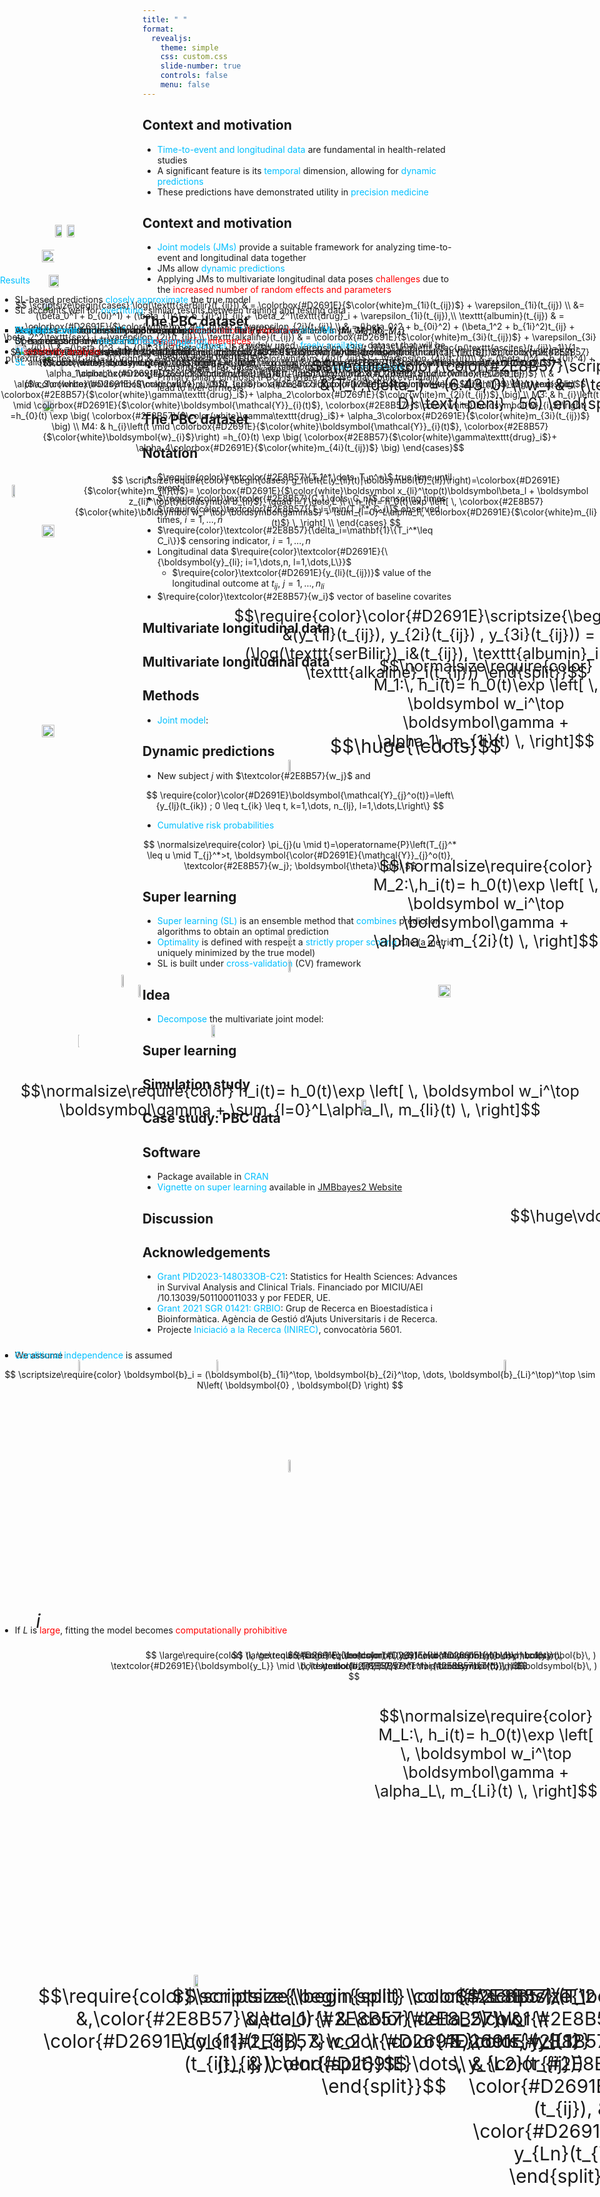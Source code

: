 ```yaml
---
title: " "
format:
  revealjs:
    theme: simple
    css: custom.css
    slide-number: true
    controls: false
    menu: false
---
```


## { data-state="cover-slide" data-background-image="images/concurso_arnau.png" data-background-size="cover" visibility="uncounted"}

## Context and motivation

-   [Time-to-event and longitudinal data]{style="color:#00BFFF;"} are fundamental in health-related studies
-   A significant feature is its [temporal]{style="color:#00BFFF;"} dimension, allowing for [dynamic predictions]{style="color:#00BFFF;"}
-   These predictions have demonstrated utility in [precision medicine]{style="color:#00BFFF;"}

## Context and motivation

-   [Joint models (JMs)]{style="color:#00BFFF;"} provide a suitable framework for analyzing time-to-event and longitudinal data together
-   JMs allow [dynamic predictions]{style="color:#00BFFF;"}
-   Applying JMs to multivariate longitudinal data poses [challenges]{style="color:red;"} due to the [increased number of random effects and parameters]{style="color:red;"}

## The PBC dataset

-   The [PBC dataset]{style="color:#00BFFF;"} is a widely used, [freely available]{style="color:#00BFFF;"}, dataset that will be used to apply the methods
-   By using the PBC dataset, all methods are [fully reproducible]{style="color:#00BFFF;"} 
-   Primary biliary cirrhosis (PBC) is a rare disease that could eventually lead to liver cirrhosis


## The PBC dataset

<div style="position:absolute; top:12%; left:8%;" class="fragment fade-in-then-out">
  <img src="images/pbc2.png" style="width:90%; text-align:center;">
</div>

<div style="position:absolute; top:12%; left:8%;" class="fragment fade-in-then-out">
  <img src="images/pbc3.png" style="width:90%; text-align:center;">
</div>

<div style="position:absolute; top:12%; left:8%;" class="fragment fade-in-then-out">
  <img src="images/pbc4.png" style="width:90%; text-align:center;">
</div>

<div style="position:absolute; top:12%; left:8%;" class="fragment fade-in-then-out">
  <img src="images/pbc5.png" style="width:90%; text-align:center;">
</div>

<div style="position:absolute; top:12%; left:8%;" class="fragment fade-in-then-out">
  <img src="images/pbc6.png" style="width:90%; text-align:center;">
</div>

<div style="position:absolute; top:12%; left:8%;" class="fragment fade-in-then-out">
  <img src="images/pbc1.png" style="width:90%; text-align:center;">
</div>

<div style="position:absolute; top:12%; left:8%;" class="fragment fade-in-then-out">
  <img src="images/pbc_last.png" style="width:90%; text-align:center;">
</div>

## Notation

-   $\require{color}\textcolor{#2E8B57}{T_1^*,\dots, T_n^*}$ true time until event
-   $\require{color}\textcolor{#2E8B57}{C_1,\dots, C_n}$ censoring times
-   $\require{color}\textcolor{#2E8B57}{T_i=\min(T_i^*, C_i)}$ observed times, $i=1,\dotsc,n$
-   $\require{color}\textcolor{#2E8B57}{\delta_i=\mathbf{1}\{T_i^*\leq C_i\}}$ censoring indicator, $i=1,\dotsc,n$
-   Longitudinal data $\require{color}\textcolor{#D2691E}{\{\boldsymbol{y}_{li}; i=1,\dots,n, l=1,\dots,L\}}$
    -   $\require{color}\textcolor{#D2691E}{y_{li}(t_{ij})}$ value of the longitudinal outcome at $t_{ij}$, $j=1,\dots,n_{li}$
-   $\require{color}\textcolor{#2E8B57}{w_i}$ vector of baseline covarites


## Multivariate longitudinal data

<div style="position:absolute; top:15%; left:10%; font-size:30px;">
  <img src="images/men1.png" style="width:50%;" class="fragment fade-in">
</div>

<div style="position:absolute; top:15%; left:33%; font-size:30px;">
  <img src="images/men2.png" style="width:42%;" class="fragment fade-in">
</div>

<div style="position:absolute; top:30%; left:55%; font-size:30px;" class="fragment fade-in">
  $$\huge{\cdots}$$
</div>

<div style="position:absolute; top:15%; left:80%; font-size:30px;">
  <img src="images/men3.png" style="width:50%;" class="fragment fade-in">
</div>

<div style="position:absolute; top:55%; left:13%; font-size:30px;">
  <img src="images/arrow.png" style="width:18%;" class="fragment fade-in">
</div>

<div style="position:absolute; top:80%; left:4%; font-size:30px;" class="fragment fade-in">
  $$\require{color}\scriptsize{\begin{split}
  \color{#2E8B57}(T_1 &,\color{#2E8B57}\delta_1) \\
  & \color{#2E8B57}w_1 \\
  \color{#D2691E}(y_{11}(t_{ij}), & \color{#D2691E}\dots, y_{L1}(t_{ij}))
  \end{split}}$$
</div>

<div style="position:absolute; top:55%; left:36%; font-size:30px;">
  <img src="images/arrow.png" style="width:18%;" class="fragment fade-in">
</div>

<div style="position:absolute; top:80%; left:28%; font-size:30px;" class="fragment fade-in">
  $$\scriptsize{\begin{split}
  \color{#2E8B57}(T_2 &,\color{#2E8B57}\delta_2) \\
  & \color{#2E8B57}w_2 \\
  \color{#D2691E}(y_{12}(t_{ij}), & \color{#D2691E}\dots, y_{L2}(t_{ij}))
  \end{split}}$$
</div>

<div style="position:absolute; top:55%; left:84%; font-size:30px;">
  <img src="images/arrow.png" style="width:18%;" class="fragment fade-in">
</div>

<div style="position:absolute; top:80%; left:75%; font-size:30px;" class="fragment fade-in">
  $$\scriptsize{\begin{split}
  \color{#2E8B57}(T_n &,\color{#2E8B57}\delta_n) \\
  & \color{#2E8B57}w_n \\
  \color{#D2691E}(y_{1n}(t_{ij}), & \color{#D2691E}\dots, y_{Ln}(t_{ij}))
  \end{split}}$$
</div>

## Multivariate longitudinal data

<div style="position:absolute; top:20%; left:2%; font-size:30px;">
  <img src="images/men5.png" style="width:50%;" class="fragment fade-in">
</div>

<div style="position:absolute; top:65%; left:6%; font-size:30px;" class="fragment fade-in">
  $$i$$
</div>

<div style="position:absolute; top:42%; left:13%; font-size:30px;">
  <img src="images/arrowh.png" style="width:10%;" class="fragment fade-in">
</div>

<div style="position:absolute; top:15%; left:52%; font-size:25px;" class="fragment fade-in">
  $$\require{color}\color{#2E8B57}\scriptsize{\begin{split}
  &(T_i ,\delta_i) = (6.43, 0) \\
  w_i &= (\text{female}, \text{ D} \text{-peni}  , 56)
  \end{split}}$$
</div>

<div style="position:absolute; top:25%; left:39%; font-size:25px;" class="fragment fade-in">
  $$\require{color}\color{#D2691E}\scriptsize{\begin{split}
  &(y_{1i}(t_{ij}), y_{2i}(t_{ij}) , y_{3i}(t_{ij})) = \\
  (\log(\texttt{serBilir})_i&(t_{ij}), \texttt{albumin}_i(t_{ij}), \texttt{alkaline}_i(t_{ij})) 
  \end{split}}$$
</div>

<div style="position:absolute; top:40%; left:23%; font-size:30px;">
  <img src="images/id_logSB_PBC.png" style="width:33%;" class="fragment fade-in">
</div>

<div style="position:absolute; top:38%; left:48%; font-size:30px;">
  <img src="images/id_alb_PBC.png" style="width:53%;" class="fragment fade-in">
</div>

<div style="position:absolute; top:40%; left:73%; font-size:30px;">
  <img src="images/id_alk_PBC.png" style="width:100%;" class="fragment fade-in">
</div>

## Methods

- [Joint model]{style="color:#00BFFF;"}:

<div style="position:absolute; top:20%; left:12%;" class="fragment fade-in">
  $$
  \scriptsize\require{color}
  \begin{cases}
g_l\left(E(y_{li}(t)|\boldsymbol{b}_{li})\right)=\colorbox{#D2691E}{$\color{white}m_{li}(t)$}= \colorbox{#D2691E}{$\color{white}\boldsymbol x_{li}^\top(t)\boldsymbol\beta_l +  \boldsymbol z_{li}^\top(t)\boldsymbol b_{li}$}, \quad l=1,\dots,L \\
\\
h_i(t)= h_0(t)\exp \left[ \, \colorbox{#2E8B57}{$\color{white}\boldsymbol w_i^\top \boldsymbol\gamma$} + \sum_{l=0}^L\alpha_l\, \colorbox{#D2691E}{$\color{white}m_{li}(t)$} \, \right] \\
\end{cases}
  $$
</div>

<div style="position:absolute; top:55%; left:0%;" class="fragment fade-in-then-out">
  - We assume 
  
  $$
  \scriptsize\require{color}
  \boldsymbol{b}_i = (\boldsymbol{b}_{1i}^\top, \boldsymbol{b}_{2i}^\top, \dots, \boldsymbol{b}_{Li}^\top)^\top \sim N\left( \boldsymbol{0} , \boldsymbol{D} \right)
  $$
</div>

<div style="position:absolute; top:55%; left:0%;" class="fragment fade-in">
  - [Conditional independence]{style="color:#00BFFF;"} is assumed 
</div>

<div style="position:absolute; top:67%; left:41%;" class="fragment fade-in-then-out">
  $$
  \large\require{color}
  (\, \textcolor{#D2691E}{\boldsymbol{y}} , \textcolor{#2E8B57}{T^*} , \boldsymbol{b}\, )
  $$
</div>

<div style="position:absolute; top:67%; left:38%" class="fragment fade-in-then-out">
  $$
  \large\require{color}
  (\, \textcolor{#D2691E}{\boldsymbol{y}} \mid \boldsymbol{b}\, ) (\,\textcolor{#2E8B57}{T^*} \mid \boldsymbol{b}\, )
  $$
</div>

<div style="position:absolute; top:67%; left:18%;" class="fragment fade-in-then-out">
  $$
  \large\require{color}
  (\, \textcolor{#D2691E}{\boldsymbol{y_1}} \mid \boldsymbol{b_1}\, ) \cdots (\, \textcolor{#D2691E}{\boldsymbol{y_L}} \mid \boldsymbol{b_L}\, ) (\,\textcolor{#2E8B57}{T^*} \mid \boldsymbol{b}\, )
  $$
</div>

<div style="position:absolute; top:66%; left:0%;" class="fragment fade-in-then-out">
- If $L$ is [large]{style="color:red;"}, fitting the model becomes [computationally prohibitive]{style="color:red;"}
</div>



## Dynamic predictions

- New subject $j$ with $\textcolor{#2E8B57}{w_j}$ and

$$
\require{color}\color{#D2691E}\boldsymbol{\mathcal{Y}_{j}^o(t)}=\left\{y_{lj}(t_{ik}) ; 0 \leq t_{ik} \leq t, k=1,\dots, n_{lj}, l=1,\dots,L\right\}
$$

<div class="fragment fade-in">
  - [Cumulative risk probabilities]{style="color:#00BFFF;"}
  
  $$
  \normalsize\require{color}
  \pi_{j}(u \mid t)=\operatorname{P}\left(T_{j}^* \leq u \mid T_{j}^*>t, \boldsymbol{\color{#D2691E}{\mathcal{Y}}_{j}^o(t)},  \textcolor{#2E8B57}{w_j}; \boldsymbol{\theta}\right)
  $$
</div>

## Super learning

- [Super learning (SL)]{style="color:#00BFFF;"} is an ensemble method that [combines]{style="color:#00BFFF;"} prediction algorithms to obtain an optimal prediction
- [Optimality]{style="color:#00BFFF;"} is defined with respect a [strictly proper scoring]{style="color:#00BFFF;"} rule (a metric uniquely minimized by the true model)
- SL is built under [cross-validation]{style="color:#00BFFF;"} (CV) framework

## Idea

- [Decompose]{style="color:#00BFFF;"} the multivariate joint model:

<div style="position:absolute; top:44%; left:0%; font-size:25px;" class="fragment fade-in">
  $$\normalsize\require{color}
  h_i(t)= h_0(t)\exp \left[ \, \boldsymbol w_i^\top \boldsymbol\gamma + \sum_{l=0}^L\alpha_l\, m_{li}(t) \, \right]$$
</div>

<div style="position:absolute; top:31%; left:48%; font-size:30px;">
  <img src="images/arrow3.png" style="width:25%;" class="fragment fade-in">
</div>

<div style="position:absolute; top:27%; left:62%; font-size:25px;" class="fragment fade-in">
  $$\normalsize\require{color}
  M_1:\, h_i(t)= h_0(t)\exp \left[ \, \boldsymbol w_i^\top \boldsymbol\gamma + \alpha_1\, m_{1i}(t) \, \right]$$
</div>

<div style="position:absolute; top:39%; left:48%; font-size:30px;">
  <img src="images/arrow4.png" style="width:25%;" class="fragment fade-in">
</div>

<div style="position:absolute; top:35%; left:62%; font-size:25px;" class="fragment fade-in">
  $$\normalsize\require{color}
  M_2:\,h_i(t)= h_0(t)\exp \left[ \, \boldsymbol w_i^\top \boldsymbol\gamma + \alpha_2\, m_{2i}(t) \, \right]$$
</div>

<div style="position:absolute; top:49%; left:85%; font-size:25px;" class="fragment fade-in">
  $$\huge\vdots$$
</div>

<div style="position:absolute; top:59%; left:48%; font-size:30px;">
  <img src="images/arrow5.png" style="width:25%;" class="fragment fade-in">
</div>

<div style="position:absolute; top:69%; left:62%; font-size:25px;" class="fragment fade-in">
  $$\normalsize\require{color}
  M_L:\, h_i(t)= h_0(t)\exp \left[ \, \boldsymbol w_i^\top \boldsymbol\gamma + \alpha_L\, m_{Li}(t) \, \right]$$
</div>

## Super learning

<div style="position:absolute; top:22%; left:7%;" class="fragment fade-in-then-out">
  <img src="images/sl1.png" style="width:100%; text-align:center;">
</div>

<div style="position:absolute; top:30%; left:7%;" class="fragment fade-in-then-out">
  <img src="images/sl2.png" style="width:100%; text-align:center;">
</div>

<div style="position:absolute; top:13%; left:7%;" class="fragment fade-in-then-out">
  <img src="images/sl3.png" style="width:120%; text-align:center;">
</div>

<div style="position:absolute; top:13%; left:7%;" class="fragment fade-in-then-out">
  <img src="images/sl4.png" style="width:120%; text-align:center;">
</div>

<div style="position:absolute; top:11%; left:7%;" class="fragment fade-in-then-out">
  <img src="images/sl5.png" style="width:120%; text-align:center;">
</div>

<div style="position:absolute; top:22%; left:7%;" class="fragment fade-in-then-out">
  <img src="images/sl6.png" style="width:120%; text-align:center;">
</div>

<div style="position:absolute; top:10%; left:11%;" class="fragment fade-in-then-out">
  <img src="images/sl7.png" style="width:78%; text-align:center;">
</div>

<div style="position:absolute; top:15%; left:7%;" class="fragment fade-in-then-out">
  <img src="images/sl8.png" style="width:85%; text-align:center;">
</div>

<div style="position:absolute; top:17%; left:7%;" class="fragment fade-in-then-out">
  <img src="images/sl9.png" style="width:95%; text-align:center;">
</div>

<div style="position:absolute; top:10%; left:9%;" class="fragment fade-in-then-out">
  <img src="images/sl10b.png" style="width:72%; text-align:center;">
</div>

## Simulation study 

<div style="position:absolute; top:12%; left:0%;" class="fragment fade-in">

[Results]{style="color:#00BFFF;"}

- SL-based predictions [closely approximate]{style="color:#00BFFF;"} the true model
- SL accounts well for [overfitting]{style="color:#00BFFF;"}: similar results between training and testing data

</div>

## Case study: PBC data

<div style="position:absolute; top:12%; left:8%;" class="fragment fade-in-then-out">
  <img src="images/pbc1.png" style="width:90%; text-align:center;">
</div>

<div style="position:absolute; top:13%; left:0%;" class="fragment fade-in-then-out">
$$ \scriptsize\begin{cases}
         \log(\texttt{serBilir}(t_{ij})) & = \colorbox{#D2691E}{$\color{white}m_{1i}(t_{ij})$} + \varepsilon_{1i}(t_{ij}) \\
        &=  (\beta_0^1 + b_{0i}^1) + (\beta_{1}^1 + b_{1i}^1)t_{ij} + \beta_2^1\texttt{drug}_i +  \varepsilon_{1i}(t_{ij}),\\
         \texttt{albumin}(t_{ij}) & = \colorbox{#D2691E}{$\color{white}m_{2i}(t_{ij})$} + \varepsilon_{2i}(t_{ij}) \\
         & = (\beta_0^2 + b_{0i}^2) + (\beta_1^2 + b_{1i}^2)t_{ij} + \beta_2^2\texttt{sex}_i + \varepsilon_{2i}(t_{ij}),\\
          \texttt{alkaline}(t_{ij}) & = \colorbox{#D2691E}{$\color{white}m_{3i}(t_{ij})$} + \varepsilon_{3i}(t_{ij}) \\
        & =(\beta_0^3 + b_{0i}^3) + (\beta_{1}^3 + b_{1i}^3)t_{ij} + \varepsilon_{3i}(t_{ij}),\\
        \log\left( \frac{p(\texttt{ascites}(t_{ij})=1)}{1-p(\texttt{ascites}(t_{ij})=1)} \right) & = \colorbox{#D2691E}{$\color{white}m_{4i}(t_{ij})$} + \varepsilon_{4i}(t_{ij})\\
        & = (\beta_0^4 + b_{0i}^4) + \beta_1^4t_{ij} + \varepsilon_{4i}(t_{ij}).
    \end{cases}$$
</div>

<div style="position:absolute; top:14%; left:0%;" class="fragment fade-in-then-out">
- We fitted a [multivariate JM]{style="color:#00BFFF;"}, and we applied [SL]{style="color:#00BFFF;"} to the library of [univariate JMs]{style="color:#00BFFF;"} $\{M_1, M_2, M_3, M_4\}$

$$\scriptsize\begin{split} h_{i}\left(t \mid \colorbox{#D2691E}{$\color{white}\boldsymbol{\mathcal{Y}}_{i}(t)$}, \colorbox{#2E8B57}{$\color{white}\boldsymbol{w}_{i}$}\right) =h_{0}(t) \exp \big( & \colorbox{#2E8B57}{$\color{white}\gamma\texttt{drug}_i$}+ \alpha_1\colorbox{#D2691E}{$\color{white}m_{1i}(t_{ij})$} + \alpha_2\colorbox{#D2691E}{$\color{white}m_{2i}(t_{ij})$} \\
& \alpha_3\colorbox{#D2691E}{$\color{white}m_{3i}(t_{ij})$} + \alpha_4\colorbox{#D2691E}{$\color{white}m_{4i}(t_{ij})$}\big) 
\end{split}$$
</div>

<div style="position:absolute; top:14%; left:0%;" class="fragment fade-in-then-out">
- We fitted a [multivariate JM]{style="color:#00BFFF;"}, and we applied [SL]{style="color:#00BFFF;"} to the library of [univariate JMs]{style="color:#00BFFF;"} $\{M_1, M_2, M_3, M_4\}$

$$\scriptsize\begin{cases} 
M1: & h_{i}\left(t \mid \colorbox{#D2691E}{$\color{white}\boldsymbol{\mathcal{Y}}_{i}(t)$}, \colorbox{#2E8B57}{$\color{white}\boldsymbol{w}_{i}$}\right) =h_{0}(t) \exp \big(  \colorbox{#2E8B57}{$\color{white}\gamma\texttt{drug}_i$}+ \alpha_1\colorbox{#D2691E}{$\color{white}m_{1i}(t_{ij})$} \big) \\
M2: & h_{i}\left(t \mid \colorbox{#D2691E}{$\color{white}\boldsymbol{\mathcal{Y}}_{i}(t)$}, \colorbox{#2E8B57}{$\color{white}\boldsymbol{w}_{i}$}\right) =h_{0}(t) \exp \big(  \colorbox{#2E8B57}{$\color{white}\gamma\texttt{drug}_i$}+ \alpha_2\colorbox{#D2691E}{$\color{white}m_{2i}(t_{ij})$} \big) \\
M3: & h_{i}\left(t \mid \colorbox{#D2691E}{$\color{white}\boldsymbol{\mathcal{Y}}_{i}(t)$}, \colorbox{#2E8B57}{$\color{white}\boldsymbol{w}_{i}$}\right) =h_{0}(t) \exp \big(  \colorbox{#2E8B57}{$\color{white}\gamma\texttt{drug}_i$}+ \alpha_3\colorbox{#D2691E}{$\color{white}m_{3i}(t_{ij})$} \big) \\
M4: & h_{i}\left(t \mid \colorbox{#D2691E}{$\color{white}\boldsymbol{\mathcal{Y}}_{i}(t)$}, \colorbox{#2E8B57}{$\color{white}\boldsymbol{w}_{i}$}\right) =h_{0}(t) \exp \big(  \colorbox{#2E8B57}{$\color{white}\gamma\texttt{drug}_i$}+ \alpha_4\colorbox{#D2691E}{$\color{white}m_{4i}(t_{ij})$} \big) 
\end{cases}$$
</div>

<div style="position:absolute; top:14%; left:0%;" class="fragment fade-in-then-out">
- [Results]{style="color:#00BFFF;"}:

  <img src="images/table.png" style="width:95%; text-align:center;">

</div>

<div style="position:absolute; top:14%; left:0%;" class="fragment fade-in-then-out">
- [Results]{style="color:#00BFFF;"}:

  <img src="images/table2.png" style="width:95%; text-align:center;">

</div>

<div style="position:absolute; top:14%; left:0%;" class="fragment fade-in-then-out">
- [Results]{style="color:#00BFFF;"}:

  <img src="images/table3.png" style="width:95%; text-align:center;">

</div>


## Software

- Package available in [CRAN]{style="color:#00BFFF;"}
- [Vignette on super learning]{style="color:#00BFFF;"} available in [JMBbayes2 Website](https://drizopoulos.github.io/JMbayes2/articles/Super_Learning.html)

<div style="position:absolute; top:40%; left:20%;" class="fragment fade-in">
  <img src="images/JMBayes2-logo-no-background.gif" style="width:40%; text-align:center;">
</div>

<div style="position:absolute; top:45%; left:60%;" class="fragment fade-in">
  <img src="images/qr_vignette.png" style="width:63%; text-align:center;">
</div>

## Discussion

<div style="position:absolute; top:14%; left:0%;" class="fragment fade-in-then-out">

- [SL predictions]{style="color:#00BFFF;"} successfully approximate [multivariate JM]{style="color:#00BFFF;"}
- [SL]{style="color:#00BFFF;"} has responded well to [overfitting]{style="color:#00BFFF;"}
- [SL]{style="color:#00BFFF;"} present advantages with respect established methods (such as Bayesian model averaging)
- [SL]{style="color:#00BFFF;"} allows us to derive dynamic predictions when $L$ is large

</div>

<div style="position:absolute; top:14%; left:0%;" class="fragment fade-in-then-out">

- As a cross-validation method, SL remains [computationally expensive]{style="color:red;"}
- SL is prediction-oriented and [not designed for inferences]{style="color:red;"}
- A [sensitivity analysis]{style="color:red;"} should be conducted

</div>

<div style="position:absolute; top:14%; left:0%;" class="fragment fade-in">

- [Complete code]{style="color:#00BFFF;"} for the simulations and application in the PBC data available in my GitHub
- Open access to my [master's thesis manuscript]{style="color:#00BFFF;"} 
  
</div>

<div style="position:absolute; top:42%; left:35%;" class="fragment fade-in">
  <img src="images/qr_github.png" style="width:53%; text-align:center;">
</div>

## Acknowledgements

- [Grant PID2023-148033OB-C21]{style="color:#00BFFF;"}: Statistics for Health Sciences: Advances in Survival Analysis and Clinical Trials. Financiado por MICIU/AEI /10.13039/501100011033 y por FEDER, UE.
- [Grant 2021 SGR 01421: GRBIO]{style="color:#00BFFF;"}: Grup de Recerca en Bioestadística i Bioinformàtica. Agència de Gestió d’Ajuts Universitaris i de Recerca.
- Projecte [Iniciació a la Recerca (INIREC)]{style="color:#00BFFF;"}, convocatòria 5601.

<div style="position:absolute; top:80%; left:32%;" class="fragment fade-in">
  <img src="images/LogoPID2023.jpg" style="width:63%; text-align:center;">
</div>


## { data-state="cover-slide" data-background-image="images/concurso_arnau_1.png" data-background-size="cover" visibility="uncounted"}



